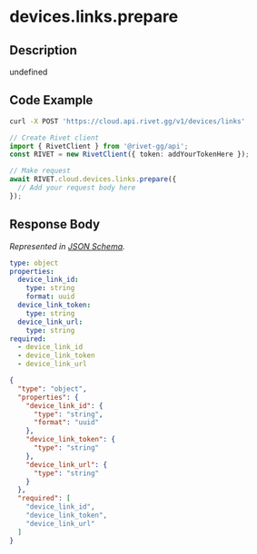 
# devices.links.prepare

## Description

undefined


## Code Example

<CodeGroup title='Request' tag='POST' label='https://cloud.api.rivet.gg/v1/devices/links'>

```bash {{ title: 'cURL' }}
curl -X POST 'https://cloud.api.rivet.gg/v1/devices/links'
```

```ts
// Create Rivet client
import { RivetClient } from '@rivet-gg/api';
const RIVET = new RivetClient({ token: addYourTokenHere });

// Make request
await RIVET.cloud.devices.links.prepare({
  // Add your request body here
});
```

</CodeGroup>


## Response Body

_Represented in [JSON Schema](https://json-schema.org/)._

<CodeGroup title='Response'>

```yaml
type: object
properties:
  device_link_id:
    type: string
    format: uuid
  device_link_token:
    type: string
  device_link_url:
    type: string
required:
  - device_link_id
  - device_link_token
  - device_link_url

```

```json
{
  "type": "object",
  "properties": {
    "device_link_id": {
      "type": "string",
      "format": "uuid"
    },
    "device_link_token": {
      "type": "string"
    },
    "device_link_url": {
      "type": "string"
    }
  },
  "required": [
    "device_link_id",
    "device_link_token",
    "device_link_url"
  ]
}
```

</CodeGroup>


